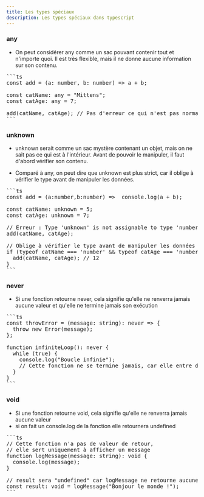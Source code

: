 ```yaml
---
title: Les types spéciaux
description: Les types spéciaux dans typescript
---
```


### any

- On peut considérer any comme un sac pouvant contenir tout et n'importe quoi. Il est très flexible, mais il ne donne aucune information sur son contenu.
<Pre>
```ts
const add = (a: number, b: number) => a + b;

const catName: any = "Mittens";
const catAge: any = 7;

add(catName, catAge); // Pas d'erreur ce qui n'est pas normal on additionne pas une string et un nombre
```
</Pre>

### unknown

- unknown serait comme un sac mystère contenant un objet, mais on ne sait pas ce qui est à l'intérieur. Avant de pouvoir le manipuler, il faut d'abord vérifier son contenu.

- Comparé à any, on peut dire que unknown est plus strict, car il oblige à vérifier le type avant de manipuler les données.
<Pre>
```ts
const add = (a:number,b:number) =>  console.log(a + b);

const catName: unknown = 5;
const catAge: unknown = 7;

// Erreur : Type 'unknown' is not assignable to type 'number'.
add(catName, catAge);

// Oblige à vérifier le type avant de manipuler les données
if (typeof catName === 'number' && typeof catAge === 'number') {
  add(catName, catAge); // 12
}
```
</Pre>

### never

- Si une fonction retourne never, cela signifie qu'elle ne renverra jamais aucune valeur et qu'elle ne termine jamais son exécution
<Pre>
```ts
const throwError = (message: string): never => {
  throw new Error(message);
};

function infiniteLoop(): never {
  while (true) {
    console.log("Boucle infinie");
    // Cette fonction ne se termine jamais, car elle entre dans une boucle infinie
  }
}
```
</Pre>

### void

- Si une fonction retourne void, cela signifie qu'elle ne renverra jamais aucune valeur
- si on fait un console.log de la fonction elle retournera undefined
<Pre>
```ts
// Cette fonction n'a pas de valeur de retour,
// elle sert uniquement à afficher un message
function logMessage(message: string): void {
  console.log(message);
}

// result sera "undefined" car logMessage ne retourne aucune valeur
const result: void = logMessage("Bonjour le monde !");
```
</Pre>